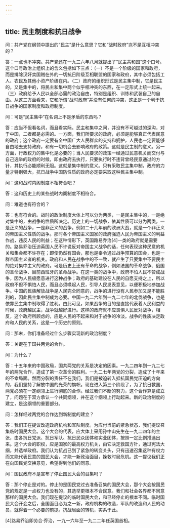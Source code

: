 ```yaml
---
---
---
```

title: 民主制度和抗日战争
---




问：共产党在纲领中提出的“民主”是什么意思？它和“战时政府”岂不是互相冲突的？

答：一点也不冲突。共产党还在一九三六年八月就提出了“民主共和国”这个口号。这个口号政治上组织上的含义包括如下三点：（一）不是一个阶级的国家和政府，而是排除汉奸卖国贼在外的一切抗日阶级互相联盟的国家和政府，其中必须包括工人、农民及其他小资产阶级在内。（二）政府的组织形式是民主集中制，它是民主的，又是集中的，将民主和集中两个似乎相冲突的东西，在一定形式上统一起来。（三）政府给予人民以全部必需的政治自由，特别是组织、训练和武装自卫的自由。从这三方面看来，它和所谓“战时政府”并没有任何的冲突，这正是一个利于抗日战争的国家制度和政府制度。

问：可是“民主集中”在名词上不是矛盾的东西吗？

答：应当不但看名词，而且看实际。民主和集中之间，并没有不可越过的深沟，对于中国，二者都是必需的。一方面，我们所要求的政府，必须是能够真正代表民意的政府；这个政府一定要有全中国广大人民群众的支持和拥护，人民也一定要能够自由地去支持政府，和有一切机会去影响政府的政策。这就是民主制的意义。另一方面，行政权力的集中化是必要的；当人民要求的政策一经通过民意机关而交付与自己选举的政府的时候，即由政府去执行，只要执行时不违背曾经民意通过的方针，其执行必能顺利无阻。这就是集中制的意义。只有采取民主集中制，政府的力量才特别强大，抗日战争中国防性质的政府必定要采取这种民主集中制。

问：这和战时内阁制度不相符合吧？

答：这和历史上的某些战时内阁制度不相符合。

问：难道也有符合的？

答：也有符合的。战时的政治制度大体上可以分为两类，一是民主集中的，一是绝对集中的，由战争的性质所决定。历史上的一切战争，依其性质可以分为两类，一是正义的战争，一是非正义的战争。例如二十几年前的欧洲大战，就是一个非正义的帝国主义性质的战争。那时各个帝国主义国家的政府强迫人民为帝国主义的利益作战，违反人民的利益；在这种情形下，英国路易乔治[4]一类的政府就是需要的。路易乔治压迫英国人民不许说反对帝国主义战争的话，任何表现这种民意的机关和集会都不许存在；即使仍然有国会，那也是奉令通过战争预算的国会，也是一群帝国主义者的机关。政府和人民在战争中的不一致，就产生了只要集中不要民主的绝对集中主义的政府。可是历史上还有革命的战争，例如法国的革命战争、俄国的革命战争、目前西班牙的革命战争。在这一类的战争中，政府不怕人民不赞成战争，因为人民极愿意进行这种战争；政府的基础建设在人民的自愿支持之上，所以政府不但不惧怕人民，而且必须唤起人民，引导人民发表意见，以便积极地参加战争。中国的民族解放战争是人民完全同意的，战争的进行没有人民参加又是不能胜利的，因此民主集中制成为必要。中国一九二六年到一九二七年的北伐战争，也是依靠民主集中制取得了胜利。由此可见，如果战争的目的是直接代表着人民利益的时候，政府越民主，战争就越好进行。这样的政府就不应畏惧人民反对战争，相反，这个政府所顾虑的，应是人民的不起来和对于战争的冷淡。战争的性质决定政府和人民的关系，这是一个历史的原则。

问：那末，你们准备经过什么步骤实现新的政治制度？

答：关键在于国共两党的合作。

问：为什么？

答：十五年来的中国政局，国共两党的关系是决定的因素。一九二四年到一九二七年的两党合作，造成了第一次革命的胜利。一九二七年两党的分裂，造成了十年来的不幸局面。然而分裂的责任不在我们，我们是被迫转入抵抗国民党压迫的方向的，我们坚持了解放中国的光荣的旗帜。现在进入第三个阶段了，为了抗日救国，两党必须在一定纲领上进行彻底的合作。经过我们不断的努力，这个合作算是成立了，问题在于双方承认一个共同纲领，并在这个纲领上行动起来。新的政治制度的建立，是这纲领的重要部分。

问：怎样经过两党的合作达到新制度的建立？

答：我们正在提议改造政府机构和军队制度。为应付当前的紧急状态，我们提议召集临时国民大会。这个大会的代表，应大体上采用孙中山先生在一九二四年的主张，由各抗日党派、抗日军队、抗日民众团体和实业团体，按照一定比例推选出来。这个大会的职权，应是国家的最高权力机关，由它决定救国方针，通过宪法大纲，并选举政府。我们认为抗战已到了紧急的转变关头，只有迅速召集这种有权力而又能代表民意的国民大会，才能一新政治面目，挽救时局危机。这一提议我们正在向国民党交换意见，希望得到他们的同意。

问：国民政府不是宣布了停止国民大会的召集吗？

答：那个停止是对的。停止的是国民党过去准备召集的国民大会，那个大会按国民党的规定是一点权力也没有的，其选举更根本不合民意。我们和社会各界都不同意那样的国民大会。我们现在提议的临时国民大会，和已经停止的根本不同。临时国民大会开会之后，全国面目必为之一新，政府机构的改造，军队的改造和人民的动员，就得着一个必要的前提。抗战局面的转机，实系于此。



[4]路易乔治即劳合·乔治，一九一六年至一九二二年任英国首相。